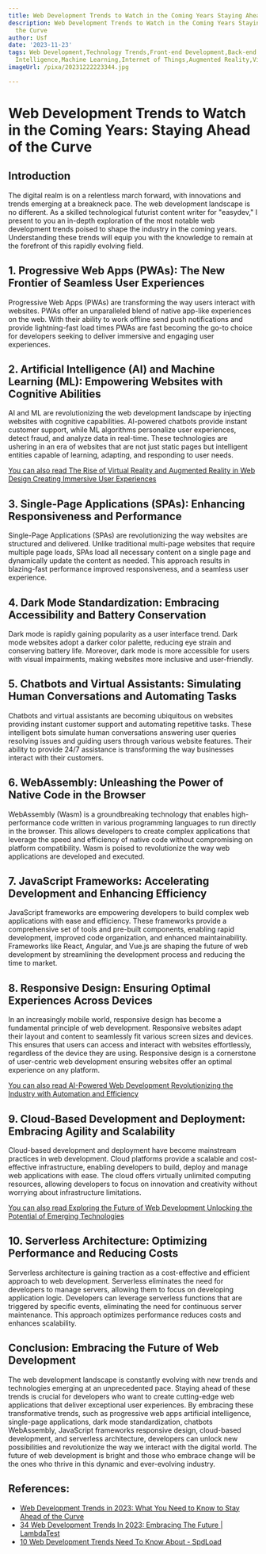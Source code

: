 ```yaml
---
title: Web Development Trends to Watch in the Coming Years Staying Ahead of the Curve
description: Web Development Trends to Watch in the Coming Years Staying Ahead of
  the Curve
author: Usf
date: '2023-11-23'
tags: Web Development,Technology Trends,Front-end Development,Back-end Development,Artificial
  Intelligence,Machine Learning,Internet of Things,Augmented Reality,Virtual Reality,Blockchain,Cybersecurity
imageUrl: /pixa/20231222223344.jpg

---
```

# Web Development Trends to Watch in the Coming Years:  Staying Ahead of the Curve

## Introduction
The digital realm is  on a relentless march forward,  with innovations and trends emerging  at a breakneck pace. The web  development landscape is no different. As a skilled technological futurist  content writer for "easydev," I present to you an in-depth exploration of the most notable web development trends poised to shape the industry in the coming years. Understanding these trends  will equip you with the  knowledge to remain at the forefront  of this rapidly evolving field.

## 1. Progressive Web Apps (PWAs): The  New  Frontier  of Seamless User Experiences
Progressive Web Apps (PWAs) are transforming  the way users interact with websites. PWAs offer an unparalleled blend of native app-like experiences on the web. With their ability to work offline  send push notifications and provide lightning-fast load times PWAs are fast becoming the go-to choice for developers seeking  to deliver immersive and engaging user experiences.

## 2.  Artificial Intelligence (AI) and Machine  Learning (ML): Empowering Websites with Cognitive Abilities
AI and ML are revolutionizing the web development  landscape by injecting websites with cognitive capabilities. AI-powered chatbots provide instant customer support, while ML algorithms personalize  user  experiences, detect fraud, and analyze data in real-time. These technologies are ushering in an era of websites that are  not just static pages  but intelligent entities capable of learning, adapting, and responding to user needs.

[You can also  read The Rise of Virtual Reality and Augmented Reality in Web Design Creating  Immersive User Experiences](The%20Rise%20of%20Virtual%20Reality%20and%20Augmented%20Reality%20in%20Web%20Design%20Creating%20Immersive%20User%20Experiences)


## 3.  Single-Page Applications (SPAs): Enhancing  Responsiveness and Performance
Single-Page Applications (SPAs)  are  revolutionizing the way websites are structured and delivered. Unlike traditional multi-page websites that require multiple page  loads, SPAs load  all necessary content on a single page and  dynamically update the content as needed.  This approach results in blazing-fast  performance  improved responsiveness, and a seamless user experience.

## 4. Dark Mode Standardization: Embracing Accessibility and  Battery Conservation
Dark mode is rapidly gaining popularity as  a user interface trend. Dark mode websites adopt a darker color palette, reducing eye strain  and conserving battery life. Moreover, dark mode is more  accessible for users with visual impairments, making websites more inclusive and user-friendly.

## 5. Chatbots and Virtual Assistants: Simulating Human Conversations and Automating Tasks
Chatbots and virtual assistants are becoming ubiquitous on websites  providing  instant customer support  and automating repetitive tasks. These intelligent bots simulate human conversations answering user queries resolving issues and guiding users  through various website features.  Their ability to provide 24/7  assistance is transforming the way businesses interact with their customers.

## 6. WebAssembly: Unleashing the Power of Native Code in the Browser
WebAssembly (Wasm) is a groundbreaking technology that enables high-performance code written  in various programming languages to run directly in the browser. This allows developers to create complex  applications that leverage the speed and efficiency of native code without compromising on platform compatibility.  Wasm is poised to  revolutionize the way  web applications are developed and executed.

## 7.  JavaScript Frameworks:  Accelerating Development and Enhancing Efficiency
JavaScript frameworks are empowering developers to build  complex web applications with ease and efficiency. These frameworks  provide a  comprehensive set of tools and pre-built components, enabling rapid development, improved code organization, and enhanced maintainability. Frameworks like React, Angular, and Vue.js are shaping the  future of web development by streamlining the development process and reducing  the time to market.

## 8. Responsive Design:  Ensuring Optimal Experiences Across Devices
In an increasingly mobile world, responsive design has become a fundamental principle of web development. Responsive websites adapt their layout and content to seamlessly  fit various screen sizes and devices. This ensures that users can access and interact with  websites effortlessly, regardless of the  device they are using. Responsive design is a cornerstone of user-centric web development ensuring websites offer an optimal experience on any platform.

[You can  also read AI-Powered Web Development Revolutionizing the Industry with Automation and Efficiency](AI-Powered%20Web%20Development%20Revolutionizing%20the%20Industry%20with%20Automation%20and%20Efficiency)


## 9. Cloud-Based Development and Deployment: Embracing Agility and Scalability
Cloud-based development and deployment have become mainstream  practices in web development. Cloud platforms provide a scalable  and  cost-effective infrastructure, enabling developers to build, deploy and manage  web applications with ease. The cloud offers virtually  unlimited computing resources, allowing developers to focus on innovation and creativity  without worrying  about infrastructure limitations.

[You can also read Exploring the Future of Web  Development Unlocking the Potential of Emerging Technologies](Exploring%20the%20Future%20of%20Web%20Development%20Unlocking%20the%20Potential%20of%20Emerging%20Technologies)


## 10. Serverless Architecture: Optimizing Performance and Reducing Costs
Serverless architecture is gaining traction  as a cost-effective and efficient approach  to web development. Serverless eliminates the need for developers to manage servers, allowing them to focus on developing  application logic. Developers can leverage serverless functions that are triggered by specific events, eliminating the need for continuous server maintenance. This approach optimizes performance reduces costs and enhances  scalability.

## Conclusion: Embracing  the Future of Web Development
The web development landscape  is constantly evolving with new trends and technologies emerging at an unprecedented pace. Staying ahead of these trends is crucial for developers who want to create cutting-edge web applications that deliver exceptional user experiences. By embracing these transformative  trends, such as progressive web apps artificial intelligence, single-page applications,  dark mode standardization, chatbots WebAssembly, JavaScript frameworks responsive design,  cloud-based  development, and serverless architecture, developers can unlock new possibilities and  revolutionize the way  we interact with  the digital world. The future of  web development is bright and  those who  embrace change  will  be the ones who thrive in this dynamic and ever-evolving  industry.

## References:
- [Web Development Trends in 2023: What You Need to Know to Stay Ahead of the Curve](https://www.linkedin.com/pulse/web-development-trends-2023-what-you-need-know-stay-ahead-78olc?trk=public_post_main-feed-card_feed-article-content)
- [34 Web Development Trends In 2023: Embracing The Future | LambdaTest](https://www.lambdatest.com/blog/web-development-trends/)
- [10 Web Development Trends Need To Know About - SpdLoad](https://spdload.com/blog/web-development-trends/)
